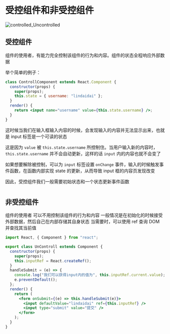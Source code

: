 # 受控组件和非受控组件

![controlled_Uncontrolled](./images/controlled_Uncontrolled.png)

## 受控组件

组件的使用者，有能力完全控制该组件的行为和内容。组件的状态全程响应外部数据

举个简单的例子：

```jsx
class ControllComponent extends React.Component {
  constructor(props) {
    super(props);
    this.state = { username: "lindaidai" };
  }
  render() {
    return <input name="username" value={this.state.username} />;
  }
}
```

这时候当我们在输入框输入内容的时候，会发现输入的内容并无法显示出来，也就是 input 标签是一个可读的状态

这是因为 `value` 被 `this.state.username` 所控制住。当用户输入新的内容时，`this.state.username` 并不会自动更新，这样的话 `input` 内的内容也就不会变了

如果想要解除被控制，可以为 `input` 标签设置 `onChange` 事件，输入的时候触发事件函数，在函数内部实现 state 的更新，从而导致 input 框的内容页发现改变

因此，受控组件我们一般需要初始状态和一个状态更新事件函数

#

## 非受控组件

组件的使用者 可以不用控制该组件的行为和内容 一般情况是在初始化的时候接受外部数据，然后自己在内部存储其自身状态
当需要时，可以使用 ref 查询 DOM 并查找其当前值

```jsx
import React, { Component } from "react";

export class UnControll extends Component {
  constructor(props) {
    super(props);
    this.inputRef = React.createRef();
  }
  handleSubmit = (e) => {
    console.log("我们可以获得input内的值为", this.inputRef.current.value);
    e.preventDefault();
  };
  render() {
    return (
      <form onSubmit={(e) => this.handleSubmit(e)}>
        <input defaultValue="lindaidai" ref={this.inputRef} />
        <input type="submit" value="提交" />
      </form>
    );
  }
}
```
